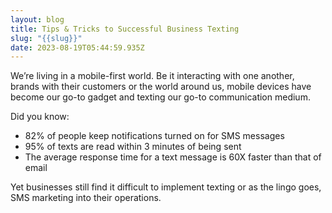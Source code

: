 ```yaml
---
layout: blog
title: Tips & Tricks to Successful Business Texting
slug: "{{slug}}"
date: 2023-08-19T05:44:59.935Z
---
```

We’re living in a mobile-first world. Be it interacting with one another, brands with their customers or the world around us, mobile devices have become our go-to gadget and texting our go-to communication medium.

Did you know:

* 82% of people keep notifications turned on for SMS messages
* 95% of texts are read within 3 minutes of being sent
* The average response time for a text message is 60X faster than that of email

Yet businesses still find it difficult to implement texting or as the lingo goes, SMS marketing into their operations.